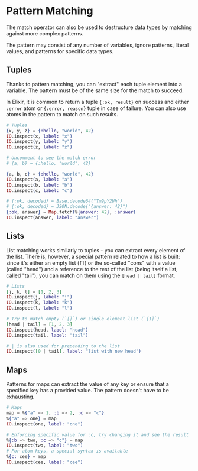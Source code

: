 
# Pattern Matching

The match operator can also be used to destructure data types by matching against more complex patterns.

The pattern may consist of any number of variables, ignore patterns, literal values, and patterns for specific data types.

## Tuples

Thanks to pattern matching, you can "extract" each tuple element into a variable.
The pattern must be of the same size for the match to succeed.

In Elixir, it is common to return a tuple `{:ok, result}` on success and either `:error` atom
or `{:error, reason}` tuple in case of failure.
You can also use atoms in the pattern to match on such results.

<EditorCode>

```elixir
# Tuples
{x, y, z} = {:hello, "world", 42}
IO.inspect(x, label: "x")
IO.inspect(y, label: "y")
IO.inspect(z, label: "z")

# Uncomment to see the match error
# {a, b} = {:hello, "world", 42}

{a, b, c} = {:hello, "world", 42}
IO.inspect(a, label: "a")
IO.inspect(b, label: "b")
IO.inspect(c, label: "c")

# {:ok, decoded} = Base.decode64("Tm9pY2Uh")
# {:ok, decoded} = JSON.decode("{answer: 42}")
{:ok, answer} = Map.fetch(%{answer: 42}, :answer)
IO.inspect(answer, label: "answer")
```

</EditorCode>

## Lists

List matching works similarly to tuples - you can extract every element of the list.
There is, however, a special pattern related to how a list is built:
since it's either an empty list (`[]`) or the so-called "cons" with a value (called "head")
and a reference to the rest of the list (being itself a list, called "tail"),
you can match on them using the `[head | tail]` format.

<EditorCode>

```elixir
# Lists
[j, k, l] = [1, 2, 3]
IO.inspect(j, label: "j")
IO.inspect(k, label: "k")
IO.inspect(l, label: "l")

# Try to match empty (`[]`) or single element list (`[1]`)
[head | tail] = [1, 2, 3]
IO.inspect(head, label: "head")
IO.inspect(tail, label: "tail")

# | is also used for prepending to the list
IO.inspect([0 | tail], label: "list with new head")
```

</EditorCode>

## Maps

Patterns for maps can extract the value of any key or ensure that a specified key has a provided value.
The pattern doesn't have to be exhausting.

<EditorCode>

```elixir
# Maps
map = %{"a" => 1, :b => 2, :c => "c"}
%{"a" => one} = map
IO.inspect(one, label: "one")

# Enforcing specific value for :c, try changing it and see the result
%{:b => two, :c => "c"} = map
IO.inspect(two, label: "two")
# For atom keys, a special syntax is available
%{c: cee} = map
IO.inspect(cee, label: "cee")
```

</EditorCode>
